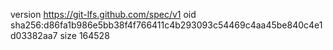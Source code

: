 version https://git-lfs.github.com/spec/v1
oid sha256:d86fa1b986e5bb38f4f766411c4b293093c54469c4aa45be840c4e1d03382aa7
size 164528
